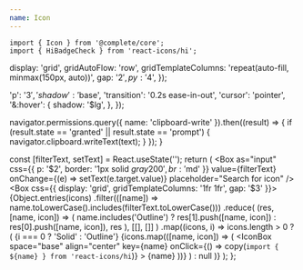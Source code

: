 ```yaml
---
name: Icon
---
```



```tsx
import { Icon } from '@complete/core';
import { HiBadgeCheck } from 'react-icons/hi';
```


<Playground>
  <Icon as={HiBadgeCheck} size="xl" />
</Playground>

  display: 'grid',
  gridAutoFlow: 'row',
  gridTemplateColumns: 'repeat(auto-fill, minmax(150px, auto))',
  gap: '$2',
  py: '$4',
});

  'p': '$3',
  'shadow': '$base',
  'transition': '0.2s ease-in-out',
  'cursor': 'pointer',
  '&:hover': {
    shadow: '$lg',
  },
});

  navigator.permissions.query({ name: 'clipboard-write' }).then((result) => {
    if (result.state == 'granted' || result.state == 'prompt') {
      navigator.clipboard.writeText(text);
    }
  });
}

  const [filterText, setText] = React.useState('');
  return (
    <Stack space="md">
      <Box
        as="input"
        css={{ p: '$2', border: '1px solid $gray200', br: '$md' }}
        value={filterText}
        onChange={(e) => setText(e.target.value)}
        placeholder="Search for icon"
      />
      <Box css={{ display: 'grid', gridTemplateColumns: '1fr 1fr', gap: '$3' }}>
        {Object.entries(icons)
          .filter(([name]) => name.toLowerCase().includes(filterText.toLowerCase()))
          .reduce(
            (res, [name, icon]) => (
              name.includes('Outline') ? res[1].push([name, icon]) : res[0].push([name, icon]), res
            ),
            [[], []]
          )
          .map((icons, i) =>
            icons.length > 0 ? (
              <Box>
                <Text size="xl" as="h2">
                  {i === 0 ? 'Solid' : 'Outline'}
                </Text>
                <Grid>
                  {icons.map(([name, icon]) => (
                    <IconBox
                      space="base"
                      align="center"
                      key={name}
                      onClick={() => copy(`import { ${name} } from 'react-icons/hi`)}
                    >
                      <Icon as={icon} size="base" />
                      <Text size="xs">{name}</Text>
                    </IconBox>
                  ))}
                </Grid>
              </Box>
            ) : null
          )}
      </Box>
    </Stack>
  );
};

<IconsWithFilter />

